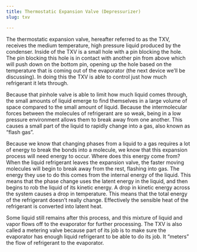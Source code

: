 ```yaml
---
title: Thermostatic Expansion Valve (Depressurizer)
slug: txv

---
```

The thermostatic expansion valve, hereafter referred to as the TXV, receives the medium temperature, high pressure liquid produced by the condenser. Inside of the TXV is a small hole with a pin blocking the hole. The pin blocking this hole is in contact with another pin from above which will push down on the bottom pin, opening up the hole based on the temperature that is coming out of the evaporator (the next device we’ll be discussing). In doing this the TXV is able to control just how much refrigerant it lets through.

Because that pinhole valve is able to limit how much liquid comes through, the small amounts of liquid emerge to find themselves in a large volume of space compared to the small amount of liquid. Because the intermolecular forces between the molecules of refrigerant are so weak, being in a low pressure environment allows them to break away from one another. This causes a small part of the liquid to rapidly change into a gas, also known as “flash gas”.

Because we know that changing phases from a liquid to a gas requires a lot of energy to break the bonds into a molecule, we know that this expansion process will need energy to occur. Where does this energy come from? When the liquid refrigerant leaves the expansion valve, the faster moving molecules will begin to break away from the rest, flashing into gas. The energy they use to do this comes from the internal energy of the liquid. This means that the phase change uses the latent energy in the liquid, and then begins to rob the liquid of its kinetic energy. A drop in kinetic energy across the system causes a drop in temperature. This means that the total energy of the refrigerant doesn’t really change. Effectively the sensible heat of the refrigerant is converted into latent heat.

Some liquid still remains after this process, and this mixture of liquid and vapor flows off to the evaporator for further processing. The TXV is also called a metering valve because part of its job is to make sure the evaporator has enough liquid refrigerant to be able to do its job. It “meters” the flow of refrigerant to the evaporator.